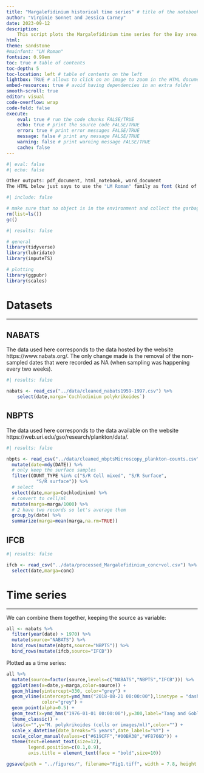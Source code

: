 ```yaml
---
title: "Margalefidinium historical time series" # title of the notebook
author: "Virginie Sonnet and Jessica Carney" 
date: 2023-09-12
description: 
    This script plots the Margalefidinium time series for the Bay area.
html: 
theme: sandstone
#mainfont: "LM Roman"
fontsize: 0.99em
toc: true # table of contents
toc-depth: 5 
toc-location: left # table of contents on the left 
lightbox: TRUE # allows to click on an image to zoom in the HTML document
embed-resources: true # avoid having dependencies in an extra folder
smooth-scroll: true
editor: visual
code-overflow: wrap
code-fold: false
execute:
    eval: true # run the code chunks FALSE/TRUE
    echo: true # print the source code FALSE/TRUE
    error: true # print error messages FALSE/TRUE
    message: false # print any message FALSE/TRUE
    warning: false # print warning message FALSE/TRUE
    cache: false 
---
```


```r
#| eval: false
#| echo: false

Other outputs: pdf_document, html_notebook, word_document 
The HTML below just says to use the "LM Roman" family as font (kind of Arial?) and if you want the Latex font, you just need "Latin Modern Roman". The line below indicates that the text has to be justified. 
```

```r
#| include: false

# make sure that no object is in the environment and collect the garbage 
rm(list=ls())
gc()
```

```r
#| results: false

# general 
library(tidyverse) 
library(lubridate)
library(imputeTS)

# plotting
library(ggpubr)
library(scales)
```

# Datasets

------------------------------------------------------------------------

## NABATS

The data used here corresponds to the data hosted by the website https://www.nabats.org/. The only change made is the removal of the non-sampled dates that were recorded as NA (when sampling was happening every two weeks).

```r
#| results: false

nabats <- read_csv("../data/cleaned_nabats1959-1997.csv") %>% 
    select(date,marga=`Cochlodinium polykrikoides`)
```

## NBPTS 

The data used here corresponds to the data available on the website https://web.uri.edu/gso/research/plankton/data/. 

```r
#| results: false

nbpts <- read_csv("../data/cleaned_nbptsMicroscopy_plankton-counts.csv") %>% 
  mutate(date=mdy(DATE)) %>% 
  # only keep the surface samples
  filter(COUNT_TYPE %in% c("S/R Cell mixed", "S/R Surface",
           "S/R surface")) %>% 
  # select 
  select(date,marga=Cochlodinium) %>% 
  # convert to cell/ml 
  mutate(marga=marga/1000) %>% 
  # 2 have two records so let's average them 
  group_by(date) %>% 
  summarize(marga=mean(marga,na.rm=TRUE))
```

## IFCB

```r
#| results: false

ifcb <- read_csv("../data/processed_Margalefidinium_conc+vol.csv") %>% 
  select(date,marga=conc)
```

# Time series 

------------------------------------------------------------------------

We can combine them together, keeping the source as variable: 

```r
all <- nabats %>% 
  filter(year(date) > 1970) %>% 
  mutate(source="NABATS") %>% 
  bind_rows(mutate(nbpts,source="NBPTS")) %>% 
  bind_rows(mutate(ifcb,source="IFCB"))
```

Plotted as a time series: 

```r
all %>% 
  mutate(source=factor(source,levels=c("NABATS","NBPTS","IFCB"))) %>% 
  ggplot(aes(x=date,y=marga,color=source)) + 
  geom_hline(yintercept=330, color="grey") + 
  geom_vline(xintercept=ymd_hms("2018-08-21 00:00:00"),linetype = "dashed",
             color="grey") + 
  geom_point(alpha=0.5) + 
  geom_text(x=ymd_hms("1976-01-01 00:00:00"),y=300,label="Tang and Gobler, 2019", lineheight=.7,color="grey") +
  theme_classic() + 
  labs(x="",y="M. polykrikoides (cells or images/ml)",color="") + 
  scale_x_datetime(date_breaks="5 years",date_labels="%Y") + 
  scale_color_manual(values=c("#619CFF","#00BA38","#F8766D")) + 
  theme(text=element_text(size=12),
        legend.position=c(0.1,0.9),
        axis.title = element_text(face = "bold",size=10))

ggsave(path = "../figures/", filename="Fig1.tiff", width = 7.8, height = 3.12, device='tiff', dpi=300, units="in")
```
